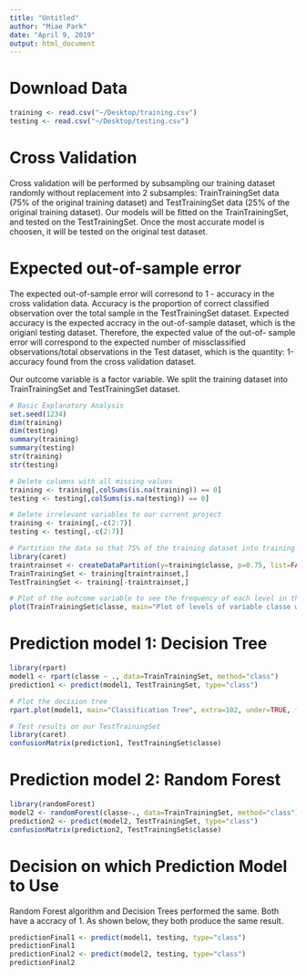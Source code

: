 ```yaml
---
title: "Untitled"
author: "Miae Park" 
date: "April 9, 2019"
output: html_document
---
```

# Download Data
```r
training <- read.csv("~/Desktop/training.csv")
testing <- read.csv("~/Desktop/testing.csv")
```

# Cross Validation
Cross validation will be performed by subsampling our training dataset randomly without replacement into 2 subsamples:
TrainTrainingSet data (75% of the original training dataset) and TestTrainingSet data (25% of the original training 
dataset). Our models will be fitted on the TrainTrainingSet, and tested on the TestTrainingSet. Once the most accurate model
is choosen, it will be tested on the original test dataset. 

# Expected out-of-sample error
The expected out-of-sample error will corresond to 1 - accuracy in the cross validation data. Accuracy is the proportion of
correct classified observation over the total sample in the TestTrainingSet dataset. Expected accuracy is the expected
accracy in the out-of-sample dataset, which is the origianl testing dataset. Therefore, the expected value of the out-of-
sample error will correspond to the expected number of missclassified observations/total observations in the Test dataset, 
which is the quantity: 1-accuracy found from the cross validation dataset. 

Our outcome variable is a factor variable. We split the training dataset into TrainTrainingSet and TestTrainingSet dataset.

```r
# Basic Explanatory Analysis
set.seed(1234)
dim(training)
dim(testing)
summary(training)
summary(testing)
str(training)
str(testing)

# Delete columns with all missing values  
training <- training[,colSums(is.na(training)) == 0]
testing <- testing[,colSums(is.na(testing)) == 0]

# Delete irrelevant variables to our current project
training <- training[,-c(2:7)]
testing <- testing[,-c(2:7)]

# Partition the data so that 75% of the training dataset into training and the remaining 25% to testing 
library(caret)
traintrainset <- createDataPartition(y=training$classe, p=0.75, list=FALSE)
TrainTrainingSet <- training[traintrainset,]
TestTrainingSet <- training[-traintrainset,]

# Plot of the outcome variable to see the frequency of each level in the TrainTrainingSet. 
plot(TrainTrainingSet$classe, main="Plot of levels of variable classe within the TrainTrainingSet", xlab="classe", ylab="Frequency")
```

# Prediction model 1: Decision Tree 
```r
library(rpart)
model1 <- rpart(classe ~ ., data=TrainTrainingSet, method="class")
prediction1 <- predict(model1, TestTrainingSet, type="class")

# Plot the decision tree
rpart.plot(model1, main="Classification Tree", extra=102, under=TRUE, faclen=0)

# Test results on our TestTrainingSet 
library(caret)
confusionMatrix(prediction1, TestTrainingSet$classe)
```

# Prediction model 2: Random Forest 
```r
library(randomForest)
model2 <- randomForest(classe~., data=TrainTrainingSet, method="class")
prediction2 <- predict(model2, TestTrainingSet, type="class")
confusionMatrix(prediction2, TestTrainingSet$classe)
```

# Decision on which Prediction Model to Use 
Random Forest algorithm and Decision Trees performed the same. Both have a accracy of 1. As shown below, they both produce
the same result. 
```r
predictionFinal1 <- predict(model1, testing, type="class")
predictionFinal1
predictionFinal2 <- predict(model2, testing, type="class")
predictionFinal2  
```
